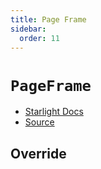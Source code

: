 ```yaml
---
title: Page Frame
sidebar:
  order: 11
---
```


# `PageFrame`

- [Starlight Docs](https://starlight.astro.build/reference/overrides/#pageframe)
- [Source](https://github.com/withastro/starlight/blob/main/packages/starlight/components/PageFrame.astro)


## Override

<Code code={PageFrame} lang="astro" title="PageFrame.astro" />
